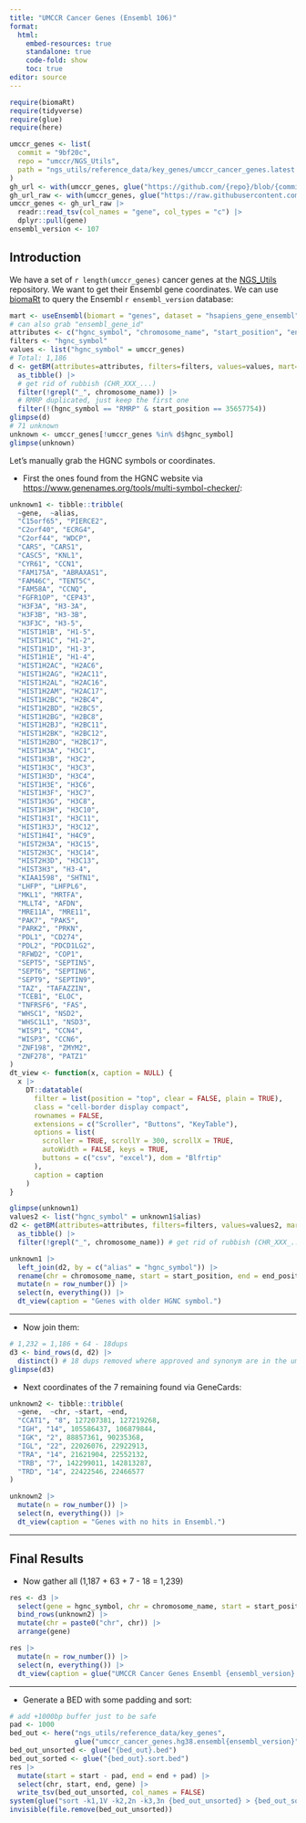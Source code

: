 ```yaml
---
title: "UMCCR Cancer Genes (Ensembl 106)"
format:
  html:
    embed-resources: true
    standalone: true
    code-fold: show
    toc: true
editor: source
---
```


```r
require(biomaRt)
require(tidyverse)
require(glue)
require(here)
```

```r
umccr_genes <- list(
  commit = "9bf20c",
  repo = "umccr/NGS_Utils",
  path = "ngs_utils/reference_data/key_genes/umccr_cancer_genes.latest.genes"
)
gh_url <- with(umccr_genes, glue("https://github.com/{repo}/blob/{commit}/{path}"))
gh_url_raw <- with(umccr_genes, glue("https://raw.githubusercontent.com/{repo}/{commit}/{path}"))
umccr_genes <- gh_url_raw |>
  readr::read_tsv(col_names = "gene", col_types = "c") |>
  dplyr::pull(gene)
ensembl_version <- 107
```

## Introduction

We have a set of `r length(umccr_genes)` cancer genes at the [NGS_Utils](`r gh_url`) repository.
We want to get their Ensembl gene coordinates. We can use [biomaRt](https://bioconductor.org/packages/release/bioc/html/biomaRt.html)
to query the Ensembl `r ensembl_version` database:

```r
mart <- useEnsembl(biomart = "genes", dataset = "hsapiens_gene_ensembl", version = ensembl_version)
# can also grab "ensembl_gene_id"
attributes <- c("hgnc_symbol", "chromosome_name", "start_position", "end_position")
filters <- "hgnc_symbol"
values <- list("hgnc_symbol" = umccr_genes)
# Total: 1,186
d <- getBM(attributes=attributes, filters=filters, values=values, mart=mart) |>
  as_tibble() |>
  # get rid of rubbish (CHR_XXX_...)
  filter(!grepl("_", chromosome_name)) |>
  # RMRP duplicated, just keep the first one
  filter(!(hgnc_symbol == "RMRP" & start_position == 35657754))
glimpse(d)
# 71 unknown
unknown <- umccr_genes[!umccr_genes %in% d$hgnc_symbol]
glimpse(unknown)
```

Let's manually grab the HGNC symbols or coordinates.

- First the ones found from the HGNC website via <https://www.genenames.org/tools/multi-symbol-checker/>:

```r
unknown1 <- tibble::tribble(
  ~gene,  ~alias,
  "C15orf65", "PIERCE2",
  "C2orf40", "ECRG4",
  "C2orf44", "WDCP",
  "CARS", "CARS1",
  "CASC5", "KNL1",
  "CYR61", "CCN1",
  "FAM175A", "ABRAXAS1",
  "FAM46C", "TENT5C",
  "FAM58A", "CCNQ",
  "FGFR1OP", "CEP43",
  "H3F3A", "H3-3A",
  "H3F3B", "H3-3B",
  "H3F3C", "H3-5",
  "HIST1H1B", "H1-5",
  "HIST1H1C", "H1-2",
  "HIST1H1D", "H1-3",
  "HIST1H1E", "H1-4",
  "HIST1H2AC", "H2AC6",
  "HIST1H2AG", "H2AC11",
  "HIST1H2AL", "H2AC16",
  "HIST1H2AM", "H2AC17",
  "HIST1H2BC", "H2BC4",
  "HIST1H2BD", "H2BC5",
  "HIST1H2BG", "H2BC8",
  "HIST1H2BJ", "H2BC11",
  "HIST1H2BK", "H2BC12",
  "HIST1H2BO", "H2BC17",
  "HIST1H3A", "H3C1",
  "HIST1H3B", "H3C2",
  "HIST1H3C", "H3C3",
  "HIST1H3D", "H3C4",
  "HIST1H3E", "H3C6",
  "HIST1H3F", "H3C7",
  "HIST1H3G", "H3C8",
  "HIST1H3H", "H3C10",
  "HIST1H3I", "H3C11",
  "HIST1H3J", "H3C12",
  "HIST1H4I", "H4C9",
  "HIST2H3A", "H3C15",
  "HIST2H3C", "H3C14",
  "HIST2H3D", "H3C13",
  "HIST3H3", "H3-4",
  "KIAA1598", "SHTN1",
  "LHFP", "LHFPL6",
  "MKL1", "MRTFA",
  "MLLT4", "AFDN",
  "MRE11A", "MRE11",
  "PAK7", "PAK5",
  "PARK2", "PRKN",
  "PDL1", "CD274",
  "PDL2", "PDCD1LG2",
  "RFWD2", "COP1",
  "SEPT5", "SEPTIN5",
  "SEPT6", "SEPTIN6",
  "SEPT9", "SEPTIN9",
  "TAZ", "TAFAZZIN",
  "TCEB1", "ELOC",
  "TNFRSF6", "FAS",
  "WHSC1", "NSD2",
  "WHSC1L1", "NSD3",
  "WISP1", "CCN4",
  "WISP3", "CCN6",
  "ZNF198", "ZMYM2",
  "ZNF278", "PATZ1"
)
dt_view <- function(x, caption = NULL) {
  x |>
    DT::datatable(
      filter = list(position = "top", clear = FALSE, plain = TRUE),
      class = "cell-border display compact",
      rownames = FALSE,
      extensions = c("Scroller", "Buttons", "KeyTable"),
      options = list(
        scroller = TRUE, scrollY = 300, scrollX = TRUE,
        autoWidth = FALSE, keys = TRUE,
        buttons = c("csv", "excel"), dom = "Blfrtip"
      ),
      caption = caption
    )
}
```

```r
glimpse(unknown1)
values2 <- list("hgnc_symbol" = unknown1$alias)
d2 <- getBM(attributes=attributes, filters=filters, values=values2, mart=mart) |>
  as_tibble() |>
  filter(!grepl("_", chromosome_name)) # get rid of rubbish (CHR_XXX_...)
```

```r
unknown1 |>
  left_join(d2, by = c("alias" = "hgnc_symbol")) |> 
  rename(chr = chromosome_name, start = start_position, end = end_position) |>
  mutate(n = row_number()) |>
  select(n, everything()) |>
  dt_view(caption = "Genes with older HGNC symbol.")
```

---

- Now join them:

```r
# 1,232 = 1,186 + 64 - 18dups
d3 <- bind_rows(d, d2) |>
  distinct() # 18 dups removed where approved and synonym are in the umccr list
glimpse(d3)
```

- Next coordinates of the 7 remaining found via GeneCards:

```r
unknown2 <- tibble::tribble(
  ~gene,  ~chr, ~start, ~end,
  "CCAT1", "8", 127207381, 127219268,
  "IGH", "14", 105586437, 106879844,
  "IGK", "2", 88857361, 90235368,
  "IGL", "22", 22026076, 22922913,
  "TRA", "14", 21621904, 22552132,
  "TRB", "7", 142299011, 142813287,
  "TRD", "14", 22422546, 22466577
)

unknown2 |>
  mutate(n = row_number()) |>
  select(n, everything()) |>
  dt_view(caption = "Genes with no hits in Ensembl.")
```

---

## Final Results

- Now gather all (1,187 + 63 + 7 - 18 = 1,239)

```r
res <- d3 |>
  select(gene = hgnc_symbol, chr = chromosome_name, start = start_position, end = end_position) |>
  bind_rows(unknown2) |>
  mutate(chr = paste0("chr", chr)) |>
  arrange(gene)

res |>
  mutate(n = row_number()) |>
  select(n, everything()) |>
  dt_view(caption = glue("UMCCR Cancer Genes Ensembl {ensembl_version} (Total: {nrow(res)})"))
```

---

- Generate a BED with some padding and sort:

```r
# add +1000bp buffer just to be safe
pad <- 1000
bed_out <- here("ngs_utils/reference_data/key_genes",
                glue("umccr_cancer_genes.hg38.ensembl{ensembl_version}"))
bed_out_unsorted <- glue("{bed_out}.bed")
bed_out_sorted <- glue("{bed_out}.sort.bed")
res |>
  mutate(start = start - pad, end = end + pad) |>
  select(chr, start, end, gene) |>
  write_tsv(bed_out_unsorted, col_names = FALSE)
system(glue("sort -k1,1V -k2,2n -k3,3n {bed_out_unsorted} > {bed_out_sorted}"))
invisible(file.remove(bed_out_unsorted))
```

